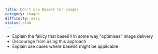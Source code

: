 ```yaml
---
title: Don't use Base64 for images
category: images
difficulty: easy
status: stub
---
```


- Explain the fallicy that base64 in some way "optimises" image delivery
- Discourage from using this approach
- Explain use cases where base64 might be applicable
